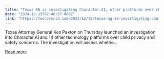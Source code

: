 ```yaml
---
title: "Texas AG is investigating Character.AI, other platforms over child safety concerns"
date: "2024-12-13T07:46:57.000Z"
link: "https://techcrunch.com/2024/12/12/texas-ag-is-investigating-character-ai-other-platforms-over-child-safety-concerns/"
---
```


Texas Attorney General Ken Paxton on Thursday launched an investigation into Character.AI and 14 other technology platforms over child privacy and safety concerns. The investigation will assess whethe...

[Read more](https://techcrunch.com/2024/12/12/texas-ag-is-investigating-character-ai-other-platforms-over-child-safety-concerns/)
